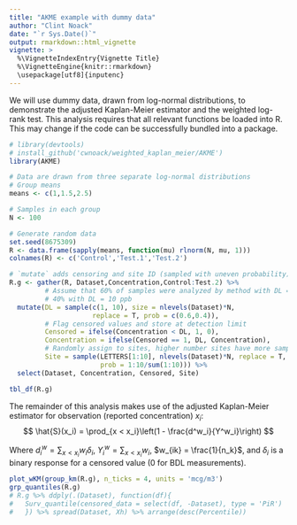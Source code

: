 ```yaml
---
title: "AKME example with dummy data"
author: "Clint Noack"
date: "`r Sys.Date()`"
output: rmarkdown::html_vignette
vignette: >
  %\VignetteIndexEntry{Vignette Title}
  %\VignetteEngine{knitr::rmarkdown}
  \usepackage[utf8]{inputenc}
---
```

We will use dummy data, drawn from log-normal distributions, to demonstrate the adjusted Kaplan-Meier estimator and the weighted log-rank test. This analysis requires that all relevant functions be loaded into R. This may change if the code can be successfully bundled into a package.

```r
# library(devtools)
# install_github('cwnoack/weighted_kaplan_meier/AKME')
library(AKME)

# Data are drawn from three separate log-normal distributions
# Group means
means <- c(1,1.5,2.5)

# Samples in each group
N <- 100

# Generate random data
set.seed(8675309)
R <- data.frame(sapply(means, function(mu) rlnorm(N, mu, 1)))
colnames(R) <- c('Control','Test.1','Test.2')

# `mutate` adds censoring and site ID (sampled with uneven probability)
R.g <- gather(R, Dataset,Concentration,Control:Test.2) %>%
         # Assume that 60% of samples were analyzed by method with DL = 1 ppb,
         # 40% with DL = 10 ppb
  mutate(DL = sample(c(1, 10), size = nlevels(Dataset)*N,
                     replace = T, prob = c(0.6,0.4)),
         # Flag censored values and store at detection limit
         Censored = ifelse(Concentration < DL, 1, 0),
         Concentration = ifelse(Censored == 1, DL, Concentration),
         # Randomly assign to sites, higher number sites have more samples
         Site = sample(LETTERS[1:10], nlevels(Dataset)*N, replace = T,
                       prob = 1:10/sum(1:10))) %>%
  select(Dataset, Concentration, Censored, Site)

tbl_df(R.g)
```

The remainder of this analysis makes use of the adjusted Kaplan-Meier estimator for observation (reported concentration) $x_i$:
$$
\hat{S}(x_i) = \prod_{x < x_i}\left(1 - \frac{d^w_i}{Y^w_i}\right)
$$

Where $d^w_i = \sum_{x < x_i} w_i\delta_i$, $Y^w_i = \sum_{x < x_i} w_i$, $w_{ik} = \frac{1}{n_k}$, and $\delta_i$ is a binary response for a censored value (0 for BDL measurements).

```r
plot_wKM(group_km(R.g), n_ticks = 4, units = 'mcg/m3')
grp_quantiles(R.g)
# R.g %>% ddply(.(Dataset), function(df){
#   Surv_quantile(censored_data = select(df, -Dataset), type = 'PiR')
#   }) %>% spread(Dataset, Xh) %>% arrange(desc(Percentile))
```
